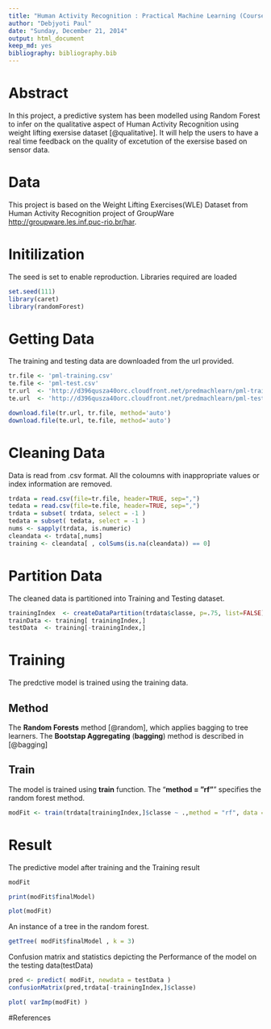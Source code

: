 ```yaml
---
title: "Human Activity Recognition : Practical Machine Learning (Coursera)"
author: "Debjyoti Paul"
date: "Sunday, December 21, 2014"
output: html_document
keep_md: yes
bibliography: bibliography.bib
---
```


# Abstract
In this project, a predictive system has been modelled using Random Forest to infer on the qualitative aspect of Human Activity Recognition using weight lifting exersise dataset [@qualitative]. It will help the users to have a real time feedback on the quality of excetution of the exersise based on sensor data. 

# Data
This project is based on the Weight Lifting Exercises(WLE) Dataset from Human Activity Recognition project of GroupWare <http://groupware.les.inf.puc-rio.br/har>.

# Initilization

The seed is set to enable reproduction. Libraries required are loaded

```r
set.seed(111)
library(caret)
library(randomForest)

```

# Getting Data

The training and testing data are downloaded from the url provided.

```r
tr.file <- 'pml-training.csv'
te.file <- 'pml-test.csv'
tr.url  <- 'http://d396qusza40orc.cloudfront.net/predmachlearn/pml-training.csv'
te.url  <- 'http://d396qusza40orc.cloudfront.net/predmachlearn/pml-testing.csv'

download.file(tr.url, tr.file, method='auto')
download.file(te.url, te.file, method='auto')
```

# Cleaning Data
Data is read from .csv format. All the coloumns with inappropriate values or index information are removed.

```r
trdata = read.csv(file=tr.file, header=TRUE, sep=",")
tedata = read.csv(file=te.file, header=TRUE, sep=",")
trdata = subset( trdata, select = -1 )
tedata = subset( tedata, select = -1 )
nums <- sapply(trdata, is.numeric)
cleandata <- trdata[,nums]
training <- cleandata[ , colSums(is.na(cleandata)) == 0]
```

# Partition Data

The cleaned data is partitioned into Training and Testing dataset.

```r
trainingIndex  <- createDataPartition(trdata$classe, p=.75, list=FALSE)
trainData <- training[ trainingIndex,]
testData  <- training[-trainingIndex,]
```
# Training
The predctive model is trained using the training data.

## Method
The **Random Forests** method [@random], which applies bagging to tree learners. The **Bootstap Aggregating** (**bagging**) method is described in [@bagging]


## Train
The model is trained using **train** function. The "**method = "rf"**" specifies the random forest method.
```r
modFit <- train(trdata[trainingIndex,]$classe ~ .,method = "rf", data = trainData)
```


# Result

The predictive model after training and the Training result
```r
modFit

print(modFit$finalModel)
```

```r
plot(modFit)
```
An instance of a tree in the random forest.
```r
getTree( modFit$finalModel , k = 3)
```

Confusion matrix and statistics depicting the Performance of the model on the testing data(testData)

```r
pred <- predict( modFit, newdata = testData )
confusionMatrix(pred,trdata[-trainingIndex,]$classe)
```

```r
plot( varImp(modFit) )
```


#References